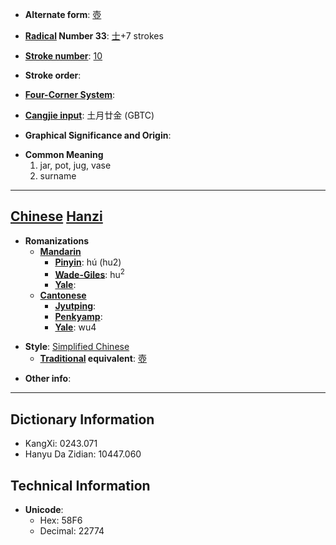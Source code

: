 * '''Alternate form''': [[壺]]

* '''[[Wiktionary:Chinese radical index| Radical]] Number 33''': [[Wiktionary:Chinese radical index 士|士]]+7 strokes

* '''[[Wiktionary:Chinese total strokes index|Stroke number]]''': [[Wiktionary:Chinese total strokes index 10|10]]

* '''Stroke order''': 

* '''[[Wiktionary:Chinese four corner index|Four-Corner System]]''': 

* '''[[Wiktionary:Chinese Cangjie index|Cangjie input]]''': 土月廿金 (GBTC)

* '''Graphical Significance and Origin''': 

* '''Common Meaning'''
*#jar, pot, jug, vase
*# surname


----

== [[Chinese]] [[Hanzi]] ==

* '''Romanizations'''
** '''[[Mandarin]]'''
*** '''[[Pinyin]]''': hú (hu2)
*** '''[[Wade-Giles]]''': hu<sup>2</sup>
*** '''[[Yale]]''': 
** '''[[Cantonese]]'''
*** '''[[Jyutping]]''':
*** '''[[Penkyamp]]''': 
*** '''[[Yale]]''': wu4

* '''Style''': [[Simplified Chinese]] 
** '''[[Traditional Chinese|Traditional]] equivalent''': [[壺]]

* '''Other info''': 

----

== Dictionary Information ==

* KangXi: 0243.071
* Hanyu Da Zidian: 10447.060

== Technical Information ==

* '''Unicode''':
** Hex: 58F6
** Decimal: 22774